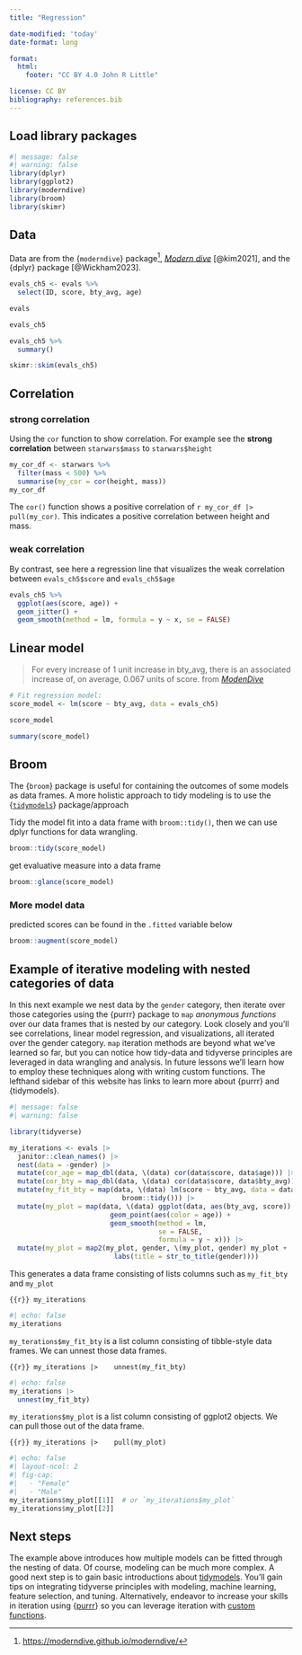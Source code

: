 ```yaml
---
title: "Regression"

date-modified: 'today'
date-format: long

format: 
  html:
    footer: "CC BY 4.0 John R Little"

license: CC BY   
bibliography: references.bib
---
```


## Load library packages

```r
#| message: false
#| warning: false
library(dplyr)
library(ggplot2)
library(moderndive)
library(broom)
library(skimr)
```

## Data

Data are from the {`moderndive`} package[^1], [*Modern dive*](https://moderndive.com/) [@kim2021], and the {dplyr} package [@Wickham2023].

[^1]: <https://moderndive.github.io/moderndive/>

```r
evals_ch5 <- evals %>% 
  select(ID, score, bty_avg, age)

evals

evals_ch5
```

```r
evals_ch5 %>% 
  summary()
```

```r
skimr::skim(evals_ch5)
```

## Correlation

### strong correlation

Using the `cor` function to show correlation. For example see the **strong correlation** between `starwars$mass` to `starwars$height`

```r

my_cor_df <- starwars %>% 
  filter(mass < 500) %>% 
  summarise(my_cor = cor(height, mass))
my_cor_df
```

The `cor()` function shows a positive correlation of `r my_cor_df |> pull(my_cor)`. This indicates a positive correlation between height and mass.

### weak correlation

By contrast, see here a regression line that visualizes the weak correlation between `evals_ch5$score` and `evals_ch5$age`

```r
evals_ch5 %>% 
  ggplot(aes(score, age)) +
  geom_jitter() +
  geom_smooth(method = lm, formula = y ~ x, se = FALSE)
```

## Linear model

> For every increase of 1 unit increase in bty_avg, there is an associated increase of, on average, 0.067 units of score. from [*ModenDive*](https://moderndive.com/5-regression.html)

```r
# Fit regression model:
score_model <- lm(score ~ bty_avg, data = evals_ch5)

score_model
```

```r
summary(score_model)
```

## Broom

The {`broom`} package is useful for containing the outcomes of some models as data frames. A more holistic approach to tidy modeling is to use the {[`tidymodels`](https://tidymodels.org)} package/approach

Tidy the model fit into a data frame with `broom::tidy()`, then we can use dplyr functions for data wrangling.

```r
broom::tidy(score_model)
```

get evaluative measure into a data frame

```r
broom::glance(score_model)
```

### More model data

predicted scores can be found in the `.fitted` variable below

```r
broom::augment(score_model)
```

## Example of iterative modeling with nested categories of data

In this next example we nest data by the `gender` category, then iterate over those categories using the {purrr} package to `map` *anonymous functions* over our data frames that is nested by our category. Look closely and you'll see correlations, linear model regression, and visualizations, all iterated over the gender category. `map` iteration methods are beyond what we've learned so far, but you can notice how tidy-data and tidyverse principles are leveraged in data wrangling and analysis. In future lessons we'll learn how to employ these techniques along with writing custom functions. The lefthand sidebar of this website has links to learn more about {purrr} and {tidymodels}.

```r
#| message: false
#| warning: false

library(tidyverse)

my_iterations <- evals |> 
  janitor::clean_names() |> 
  nest(data = -gender) |> 
  mutate(cor_age = map_dbl(data, \(data) cor(data$score, data$age))) |> 
  mutate(cor_bty = map_dbl(data, \(data) cor(data$score, data$bty_avg)))  |> 
  mutate(my_fit_bty = map(data, \(data) lm(score ~ bty_avg, data = data) |> 
                            broom::tidy())) |> 
  mutate(my_plot = map(data, \(data) ggplot(data, aes(bty_avg, score)) + 
                         geom_point(aes(color = age)) +
                         geom_smooth(method = lm, 
                                     se = FALSE,
                                     formula = y ~ x))) |> 
  mutate(my_plot = map2(my_plot, gender, \(my_plot, gender) my_plot +
                          labs(title = str_to_title(gender))))
```

This generates a data frame consisting of lists columns such as `my_fit_bty` and `my_plot`

```{{r}}
my_iterations
```

```r
#| echo: false
my_iterations
```

`my_terations$my_fit_bty` is a list column consisting of tibble-style data frames. We can unnest those data frames.

```{{r}}
my_iterations |> 
  unnest(my_fit_bty)
```

```r
#| echo: false
my_iterations |> 
  unnest(my_fit_bty)
```

`my_iterations$my_plot` is a list column consisting of ggplot2 objects. We can pull those out of the data frame.

```{{r}}
my_iterations |> 
  pull(my_plot)
```

```r
#| echo: false
#| layout-ncol: 2
#| fig-cap: 
#|   - "Female"
#|   - "Male"
my_iterations$my_plot[[1]]  # or `my_iterations$my_plot`
my_iterations$my_plot[[2]]
```

## Next steps

The example above introduces how multiple models can be fitted through the nesting of data. Of course, modeling can be much more complex. A good next step is to gain basic introductions about [tidymodels](tidymodels.html). You'll gain tips on integrating tidyverse principles with modeling, machine learning, feature selection, and tuning. Alternatively, endeavor to increase your skills in iteration using {[purrr](purrr.html)} so you can leverage iteration with [custom functions](functions.html).
